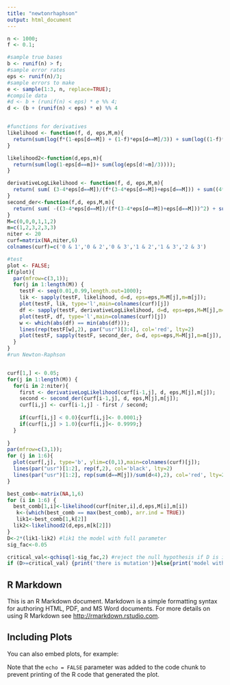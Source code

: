 ```yaml
---
title: "newtonrhaphson"
output: html_document
---
```


```r
n <- 1000;
f <- 0.1;

#sample true bases
b <- runif(n) > f;
#sample error rates
eps <- runif(n)/3;
#sample errors to make
e <- sample(1:3, n, replace=TRUE);
#compile data
#d <- b + (runif(n) < eps) * e %% 4;
d <- (b + (runif(n) < eps) * e) %% 4


#functions for derivatives
likelihood <- function(f, d, eps,M,m){
  return(sum(log(f*(1-eps[d==M]) + (1-f)*eps[d==M]/3)) + sum(log((1-f)*(1-eps[d==m]) + f*eps[d==m]/3)) + sum(log(eps[d!=M & d!=m]/3)));
}

likelihood2<-function(d,eps,m){
  return(sum(log(1-eps[d==m])+ sum(log(eps[d!=m]/3))));
}

derivativeLogLikelihood <- function(f, d, eps,M,m){
  return( sum( (3-4*eps[d==M])/(f*(3-4*eps[d==M])+eps[d==M])) + sum((4*eps[d==m]-3)/(-3*f + eps[d==m]*(4*f-3)+3)));
}
second_der<-function(f,d, eps,M,m){
  return( sum( -((3-4*eps[d==M])/(f*(3-4*eps[d==M])+eps[d==M]))^2) + sum( -((4*eps[d==m]-3)/(f*(4*eps[d==m]-3) + 3*(1-eps[d==m])))^2 ));
}  
M=c(0,0,0,1,1,2)
m=c(1,2,3,2,3,3)
niter <- 20
curf=matrix(NA,niter,6)
colnames(curf)=c('0 & 1','0 & 2','0 & 3','1 & 2','1 & 3','2 & 3')

#test 
plot <- FALSE;
if(plot){
  par(mfrow=c(3,1));
  for(j in 1:length(M)) {
    testF <- seq(0.01,0.99,length.out=1000);
    lik <- sapply(testF, likelihood, d=d, eps=eps,M=M[j],m=m[j]);
    plot(testF, lik, type='l',main=colnames(curf)[j])
    df <- sapply(testF, derivativeLogLikelihood, d=d, eps=eps,M=M[j],m=m[j])
    plot(testF, df, type='l',main=colnames(curf)[j])
    w <- which(abs(df) == min(abs(df)));
    lines(rep(testF[w],2), par("usr")[3:4], col='red', lty=2)
    plot(testF, sapply(testF, second_der, d=d, eps=eps,M=M[j],m=m[j]), type='l',main=colnames(curf)[j])
  }
}
#run Newton-Raphson


curf[1,] <- 0.05;
for(j in 1:length(M)) {
  for(i in 2:niter){
    first <- derivativeLogLikelihood(curf[i-1,j], d, eps,M[j],m[j]);
    second <- second_der(curf[i-1,j], d, eps,M[j],m[j]);
    curf[i,j] <- curf[i-1,j] - first / second;
    
    if(curf[i,j] < 0.0){curf[i,j]<- 0.0001;}
    if(curf[i,j] > 1.0){curf[i,j]<- 0.9999;}
  }
  
}
par(mfrow=c(3,1));
for (j in 1:6){
  plot(curf[,j], type='b', ylim=c(0,1),main=colnames(curf)[j]);
  lines(par("usr")[1:2], rep(f,2), col='black', lty=2)
  lines(par("usr")[1:2], rep(sum(d==M[j])/sum(d<4),2), col='red', lty=2)
}

best_comb<-matrix(NA,1,6)
for (i in 1:6) {
  best_comb[1,i]<-likelihood(curf[niter,i],d,eps,M[i],m[i])
   k<-(which(best_comb == max(best_comb), arr.ind = TRUE))
   lik1<-best_comb[1,k[2]]
  lik2<-likelihood2(d,eps,m[k[2]])
}
D<-2*(lik1-lik2) #lik1 the model with full parameter 
sig_fac<-0.05

critical_val<-qchisq(1-sig_fac,2) #reject the null hypothesis if D is in region [critical_val, )
if (D>=critical_val) {print('there is mutation')}else{print('model with less parameter is better)')}
```

## R Markdown

This is an R Markdown document. Markdown is a simple formatting syntax for authoring HTML, PDF, and MS Word documents. For more details on using R Markdown see <http://rmarkdown.rstudio.com>.


## Including Plots

You can also embed plots, for example:



Note that the `echo = FALSE` parameter was added to the code chunk to prevent printing of the R code that generated the plot.

